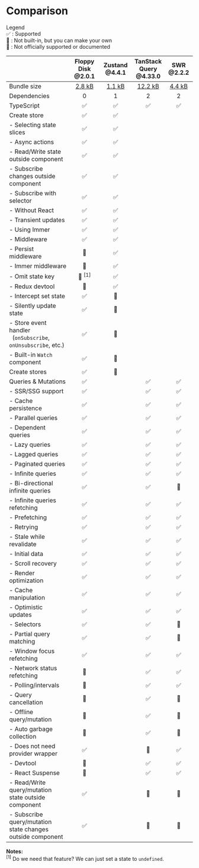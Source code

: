 
# Comparison

<Callout type="info">
  <div>Legend</div>
  <div>✅ : Supported</div>
  <div>🔶 : Not built-in, but you can make your own</div>
  <div>🔴 : Not officially supported or documented</div>
</Callout>

<section className="pt-6 [&_tr:nth-child(2n)]:bg-transparent dark:[&_tr:nth-child(2n)]:!bg-transparent text-sm [&_tr:hover]:!bg-gray-400/10 dark:[&_tr:hover]:!bg-white/10 dark:[&_tr:nth-child(2n):hover]:!bg-white/10">

|                                                                          |                      Floppy Disk @2.0.1                      |                      Zustand @4.4.1                      |                      TanStack<br/>Query<br/>@4.33.0                      |                      SWR @2.2.2                      |
| ------------------------------------------------------------------------ | :----------------------------------------------------------: | :------------------------------------------------------: | :----------------------------------------------------------------------: | :--------------------------------------------------: |
| Bundle size                                                              | [2.8 kB](https://bundlephobia.com/package/floppy-disk@2.0.1) | [1.1 kB](https://bundlephobia.com/package/zustand@4.4.1) | [12.2 kB](https://bundlephobia.com/package/@tanstack/react-query@4.33.0) | [4.4 kB](https://bundlephobia.com/package/swr@2.2.2) |
| Dependencies                                                             |                              0                               |                            1                             |                                    2                                     |                          2                           |
| TypeScript                                                               |                              ✅                              |                            ✅                            |                                    ✅                                    |                          ✅                          |
| Create store                                                             |                              ✅                              |                            ✅                            |                                                                          |                                                      |
| - Selecting state slices                                                 |                              ✅                              |                            ✅                            |                                                                          |                                                      |
| - Async actions                                                          |                              ✅                              |                            ✅                            |                                                                          |                                                      |
| - Read/Write state outside component                                     |                              ✅                              |                            ✅                            |                                                                          |                                                      |
| - Subscribe changes outside component                                    |                              ✅                              |                            ✅                            |                                                                          |                                                      |
| - Subscribe with selector                                                |                              ✅                              |                            ✅                            |                                                                          |                                                      |
| - Without React                                                          |                              ✅                              |                            ✅                            |                                                                          |                                                      |
| - Transient updates                                                      |                              ✅                              |                            ✅                            |                                                                          |                                                      |
| - Using Immer                                                            |                              ✅                              |                            ✅                            |                                                                          |                                                      |
| - Middleware                                                             |                              ✅                              |                            ✅                            |                                                                          |                                                      |
| - Persist middleware                                                     |                              🔶                              |                            ✅                            |                                                                          |                                                      |
| - Immer middleware                                                       |                              🔶                              |                            ✅                            |                                                                          |                                                      |
| - Omit state key                                                         |             🔴 <sup className="-mr-4">[1]</sup>              |                            ✅                            |                                                                          |                                                      |
| - Redux devtool                                                          |                              🔴                              |                            ✅                            |                                                                          |                                                      |
| - Intercept set state                                                    |                              ✅                              |                            🔶                            |                                                                          |                                                      |
| - Silently update state                                                  |                              ✅                              |                            🔴                            |                                                                          |                                                      |
| - Store event handler<br/> &nbsp; (`onSubscribe`, `onUnsubscribe`, etc.) |                              ✅                              |                            🔴                            |                                                                          |                                                      |
| - Built-in `Watch` component                                             |                              ✅                              |                            🔴                            |                                                                          |                                                      |
| Create stores                                                            |                              ✅                              |                            🔴                            |                                                                          |                                                      |
| Queries & Mutations                                                      |                              ✅                              |                                                          |                                    ✅                                    |                          ✅                          |
| - SSR/SSG support                                                        |                              ✅                              |                                                          |                                    ✅                                    |                          ✅                          |
| - Cache persistence                                                      |                              ✅                              |                                                          |                                    ✅                                    |                          ✅                          |
| - Parallel queries                                                       |                              ✅                              |                                                          |                                    ✅                                    |                          ✅                          |
| - Dependent queries                                                      |                              ✅                              |                                                          |                                    ✅                                    |                          ✅                          |
| - Lazy queries                                                           |                              ✅                              |                                                          |                                    ✅                                    |                          ✅                          |
| - Lagged queries                                                         |                              ✅                              |                                                          |                                    ✅                                    |                          ✅                          |
| - Paginated queries                                                      |                              ✅                              |                                                          |                                    ✅                                    |                          ✅                          |
| - Infinite queries                                                       |                              ✅                              |                                                          |                                    ✅                                    |                          ✅                          |
| - Bi-directional infinite queries                                        |                              ✅                              |                                                          |                                    ✅                                    |                          🔶                          |
| - Infinite queries refetching                                            |                              ✅                              |                                                          |                                    ✅                                    |                          ✅                          |
| - Prefetching                                                            |                              ✅                              |                                                          |                                    ✅                                    |                          ✅                          |
| - Retrying                                                               |                              ✅                              |                                                          |                                    ✅                                    |                          ✅                          |
| - Stale while revalidate                                                 |                              ✅                              |                                                          |                                    ✅                                    |                          ✅                          |
| - Initial data                                                           |                              ✅                              |                                                          |                                    ✅                                    |                          ✅                          |
| - Scroll recovery                                                        |                              ✅                              |                                                          |                                    ✅                                    |                          ✅                          |
| - Render optimization                                                    |                              ✅                              |                                                          |                                    ✅                                    |                          ✅                          |
| - Cache manipulation                                                     |                              ✅                              |                                                          |                                    ✅                                    |                          ✅                          |
| - Optimistic updates                                                     |                              ✅                              |                                                          |                                    ✅                                    |                          ✅                          |
| - Selectors                                                              |                              ✅                              |                                                          |                                    ✅                                    |                          🔴                          |
| - Partial query matching                                                 |                              ✅                              |                                                          |                                    ✅                                    |                          🔶                          |
| - Window focus refetching                                                |                              ✅                              |                                                          |                                    ✅                                    |                          ✅                          |
| - Network status refetching                                              |                              🔶                              |                                                          |                                    ✅                                    |                          ✅                          |
| - Polling/intervals                                                      |                              🔶                              |                                                          |                                    ✅                                    |                          ✅                          |
| - Query cancellation                                                     |                              🔶                              |                                                          |                                    ✅                                    |                          🔴                          |
| - Offline query/mutation                                                 |                              🔶                              |                                                          |                                    ✅                                    |                          🔴                          |
| - Auto garbage collection                                                |                              🔶                              |                                                          |                                    ✅                                    |                          🔴                          |
| - Does not need provider wrapper                                         |                              ✅                              |                                                          |                                    🔴                                    |                          ✅                          |
| - Devtool                                                                |                              🔴                              |                                                          |                                    ✅                                    |                          ✅                          |
| - React Suspense                                                         |                              🔴                              |                                                          |                                    ✅                                    |                          ✅                          |
| - Read/Write query/mutation state outside component                      |                              ✅                              |                                                          |                                    🔴                                    |                          🔴                          |
| - Subscribe query/mutation state changes outside component               |                              ✅                              |                                                          |                                    🔴                                    |                          🔴                          |

**Notes:**<br /><sup>[1]</sup> Do we need that feature? We can just set a state to `undefined`.

</section>

